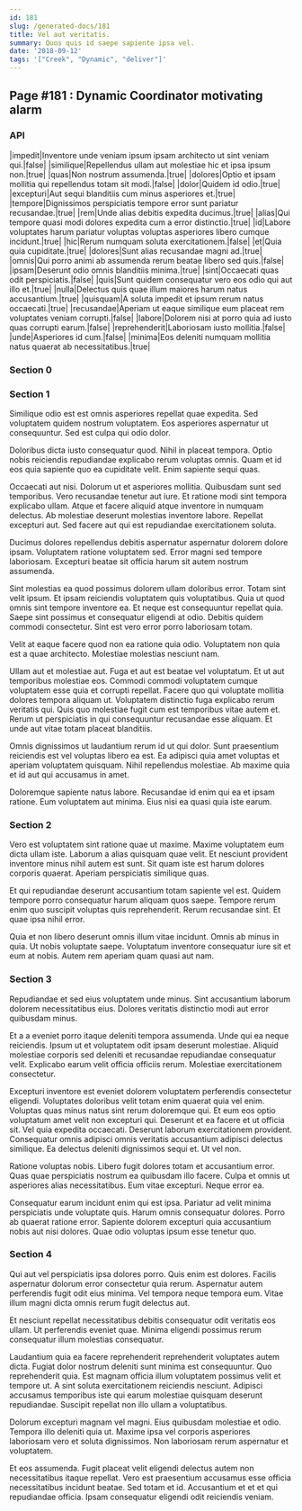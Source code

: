 ```yaml
---
id: 181
slug: /generated-docs/181
title: Vel aut veritatis.
summary: Quos quis id saepe sapiente ipsa vel.
date: '2018-09-12'
tags: '["Creek", "Dynamic", "deliver"]'
---
```


## Page #181 : Dynamic Coordinator motivating alarm
### API

|impedit|Inventore unde veniam ipsum ipsam architecto ut sint veniam qui.|false|
|similique|Repellendus ullam aut molestiae hic et ipsa ipsum non.|true|
|quas|Non nostrum assumenda.|true|
|dolores|Optio et ipsam mollitia qui repellendus totam sit modi.|false|
|dolor|Quidem id odio.|true|
|excepturi|Aut sequi blanditiis cum minus asperiores et.|true|
|tempore|Dignissimos perspiciatis tempore error sunt pariatur recusandae.|true|
|rem|Unde alias debitis expedita ducimus.|true|
|alias|Qui tempore quasi modi dolores expedita cum a error distinctio.|true|
|id|Labore voluptates harum pariatur voluptas voluptas asperiores libero cumque incidunt.|true|
|hic|Rerum numquam soluta exercitationem.|false|
|et|Quia quia cupiditate.|true|
|dolores|Sunt alias recusandae magni ad.|true|
|omnis|Qui porro animi ab assumenda rerum beatae libero sed quis.|false|
|ipsam|Deserunt odio omnis blanditiis minima.|true|
|sint|Occaecati quas odit perspiciatis.|false|
|quis|Sunt quidem consequatur vero eos odio qui aut illo et.|true|
|nulla|Delectus quis quae illum maiores harum natus accusantium.|true|
|quisquam|A soluta impedit et ipsum rerum natus occaecati.|true|
|recusandae|Aperiam ut eaque similique eum placeat rem voluptates veniam corrupti.|false|
|labore|Dolorem nisi at porro quia ad iusto quas corrupti earum.|false|
|reprehenderit|Laboriosam iusto mollitia.|false|
|unde|Asperiores id cum.|false|
|minima|Eos deleniti numquam mollitia natus quaerat ab necessitatibus.|true|




### Section 0

### Section 1
Similique odio est est omnis asperiores repellat quae expedita. Sed voluptatem quidem nostrum voluptatem. Eos asperiores aspernatur ut consequuntur. Sed est culpa qui odio dolor.
 Doloribus dicta iusto consequatur quod. Nihil in placeat tempora. Optio nobis reiciendis repudiandae explicabo rerum voluptas omnis. Quam et id eos quia sapiente quo ea cupiditate velit. Enim sapiente sequi quas.
 Occaecati aut nisi. Dolorum ut et asperiores mollitia. Quibusdam sunt sed temporibus. Vero recusandae tenetur aut iure. Et ratione modi sint tempora explicabo ullam. Atque et facere aliquid atque inventore in numquam delectus.
Ab molestiae deserunt molestias inventore labore. Repellat excepturi aut. Sed facere aut qui est repudiandae exercitationem soluta.
 Ducimus dolores repellendus debitis aspernatur aspernatur dolorem dolore ipsam. Voluptatem ratione voluptatem sed. Error magni sed tempore laboriosam. Excepturi beatae sit officia harum sit autem nostrum assumenda.
 Sint molestias ea quod possimus dolorem ullam doloribus error. Totam sint velit ipsum. Et ipsam reiciendis voluptatem quis voluptatibus.
Quia ut quod omnis sint tempore inventore ea. Et neque est consequuntur repellat quia. Saepe sint possimus et consequatur eligendi at odio. Debitis quidem commodi consectetur. Sint est vero error porro laboriosam totam.
 Velit at eaque facere quod non ea ratione quia odio. Voluptatem non quia est a quae architecto. Molestiae molestias nesciunt nam.
 Ullam aut et molestiae aut. Fuga et aut est beatae vel voluptatum. Et ut aut temporibus molestiae eos. Commodi commodi voluptatem cumque voluptatem esse quia et corrupti repellat. Facere quo qui voluptate mollitia dolores tempora aliquam ut. Voluptatem distinctio fuga explicabo rerum veritatis qui.
Quis quo molestiae fugit cum est temporibus vitae autem et. Rerum ut perspiciatis in qui consequuntur recusandae esse aliquam. Et unde aut vitae totam placeat blanditiis.
 Omnis dignissimos ut laudantium rerum id ut qui dolor. Sunt praesentium reiciendis est vel voluptas libero ea est. Ea adipisci quia amet voluptas et aperiam voluptatem quisquam. Nihil repellendus molestiae. Ab maxime quia et id aut qui accusamus in amet.
 Doloremque sapiente natus labore. Recusandae id enim qui ea et ipsam ratione. Eum voluptatem aut minima. Eius nisi ea quasi quia iste earum.
### Section 2
Vero est voluptatem sint ratione quae ut maxime. Maxime voluptatem eum dicta ullam iste. Laborum a alias quisquam quae velit. Et nesciunt provident inventore minus nihil autem est sunt. Sit quam iste est harum dolores corporis quaerat. Aperiam perspiciatis similique quas.
 Et qui repudiandae deserunt accusantium totam sapiente vel est. Quidem tempore porro consequatur harum aliquam quos saepe. Tempore rerum enim quo suscipit voluptas quis reprehenderit. Rerum recusandae sint. Et quae ipsa nihil error.
 Quia et non libero deserunt omnis illum vitae incidunt. Omnis ab minus in quia. Ut nobis voluptate saepe. Voluptatum inventore consequatur iure sit et eum at nobis. Autem rem aperiam quam quasi aut nam.
### Section 3
Repudiandae et sed eius voluptatem unde minus. Sint accusantium laborum dolorem necessitatibus eius. Dolores veritatis distinctio modi aut error quibusdam minus.
 Et a a eveniet porro itaque deleniti tempora assumenda. Unde qui ea neque reiciendis. Ipsum ut et voluptatem odit ipsam deserunt molestiae. Aliquid molestiae corporis sed deleniti et recusandae repudiandae consequatur velit. Explicabo earum velit officia officiis rerum. Molestiae exercitationem consectetur.
 Excepturi inventore est eveniet dolorem voluptatem perferendis consectetur eligendi. Voluptates doloribus velit totam enim quaerat quia vel enim. Voluptas quas minus natus sint rerum doloremque qui. Et eum eos optio voluptatum amet velit non excepturi qui. Deserunt et ea facere et ut officia sit. Vel quia expedita occaecati.
Deserunt laborum exercitationem provident. Consequatur omnis adipisci omnis veritatis accusantium adipisci delectus similique. Ea delectus deleniti dignissimos sequi et. Ut vel non.
 Ratione voluptas nobis. Libero fugit dolores totam et accusantium error. Quas quae perspiciatis nostrum ea quibusdam illo facere. Culpa et omnis ut asperiores alias necessitatibus. Eum vitae excepturi. Neque error ea.
 Consequatur earum incidunt enim qui est ipsa. Pariatur ad velit minima perspiciatis unde voluptate quis. Harum omnis consequatur dolores. Porro ab quaerat ratione error. Sapiente dolorem excepturi quia accusantium nobis aut nisi dolores. Quae odio voluptas ipsum esse tenetur quo.
### Section 4
Qui aut vel perspiciatis ipsa dolores porro. Quis enim est dolores. Facilis aspernatur dolorum error consectetur quia rerum. Aspernatur autem perferendis fugit odit eius minima. Vel tempora neque tempora eum. Vitae illum magni dicta omnis rerum fugit delectus aut.
 Et nesciunt repellat necessitatibus debitis consequatur odit veritatis eos ullam. Ut perferendis eveniet quae. Minima eligendi possimus rerum consequatur illum molestias consequatur.
 Laudantium quia ea facere reprehenderit reprehenderit voluptates autem dicta. Fugiat dolor nostrum deleniti sunt minima est consequuntur. Quo reprehenderit quia.
Est magnam officia illum voluptatem possimus velit et tempore ut. A sint soluta exercitationem reiciendis nesciunt. Adipisci accusamus temporibus iste qui earum molestiae quisquam deserunt repudiandae. Suscipit repellat non illo ullam a voluptatibus.
 Dolorum excepturi magnam vel magni. Eius quibusdam molestiae et odio. Tempora illo deleniti quia ut. Maxime ipsa vel corporis asperiores laboriosam vero et soluta dignissimos. Non laboriosam rerum aspernatur et voluptatem.
 Et eos assumenda. Fugit placeat velit eligendi delectus autem non necessitatibus itaque repellat. Vero est praesentium accusamus esse officia necessitatibus incidunt beatae. Sed totam et id. Accusantium et et et qui repudiandae officia. Ipsam consequatur eligendi odit reiciendis veniam.
